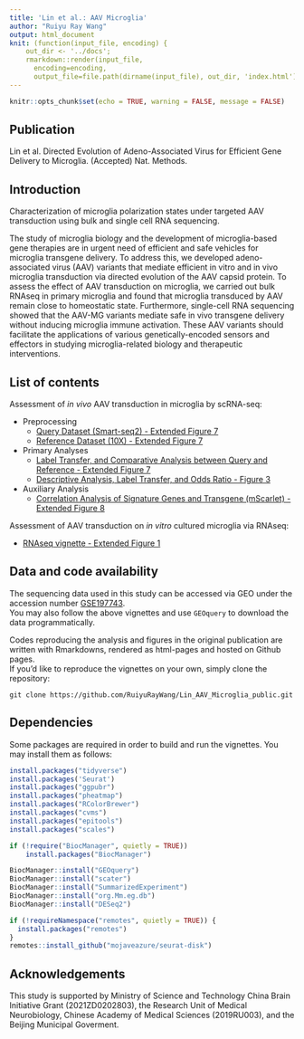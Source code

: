 ```yaml
---
title: 'Lin et al.: AAV Microglia'
author: "Ruiyu Ray Wang"
output: html_document
knit: (function(input_file, encoding) {
    out_dir <- '../docs';
    rmarkdown::render(input_file,
      encoding=encoding,
      output_file=file.path(dirname(input_file), out_dir, 'index.html'))})
---
```


```r
knitr::opts_chunk$set(echo = TRUE, warning = FALSE, message = FALSE)
```

## Publication

Lin et al. Directed Evolution of Adeno-Associated Virus for Efficient Gene Delivery to Microglia. (Accepted) Nat. Methods.

## Introduction

Characterization of microglia polarization states under targeted AAV transduction using bulk and single cell RNA sequencing.

The study of microglia biology and the development of microglia-based gene therapies are in urgent need of efficient and safe vehicles for microglia transgene delivery. To address this, we developed adeno-associated virus (AAV) variants that mediate efficient in vitro and in vivo microglia transduction via directed evolution of the AAV capsid protein. To assess the effect of AAV transduction on microglia, we carried out bulk RNAseq in primary microglia and found that microglia transduced by AAV remain close to homeostatic state. Furthermore, single-cell RNA sequencing showed that the AAV-MG variants mediate safe in vivo transgene delivery without inducing microglia immune activation. These AAV variants should facilitate the applications of various genetically-encoded sensors and effectors in studying microglia-related biology and therapeutic interventions.

## List of contents

Assessment of *in vivo* AAV transduction in microglia by scRNA-seq:

  * Preprocessing
    + [Query Dataset (Smart-seq2) - Extended Figure 7](https://ruiyuraywang.github.io/Lin_AAV_Microglia_public/ExtFig7_scRNAseq_query_QC.html)
    + [Reference Dataset (10X) - Extended Figure 7](https://ruiyuraywang.github.io/Lin_AAV_Microglia_public/ExtFig7_scRNAseq_reference_QC.html)
  * Primary Analyses
    + [Label Transfer, and Comparative Analysis between Query and Reference - Extended Figure 7](https://ruiyuraywang.github.io/Lin_AAV_Microglia_public/ExtFig7_scRNAseq_label_transfer.html)
    + [Descriptive Analysis, Label Transfer, and Odds Ratio - Figure 3](https://ruiyuraywang.github.io/Lin_AAV_Microglia_public/Fig3_main_figs.html)
  * Auxiliary Analysis
    + [Correlation Analysis of Signature Genes and Transgene (mScarlet) - Extended Figure 8](https://ruiyuraywang.github.io/Lin_AAV_Microglia_public/ExtFig8_scRNAseq_corr.html)

Assessment of AAV transduction on *in vitro* cultured microglia via RNAseq:

  - [RNAseq vignette - Extended Figure 1](https://ruiyuraywang.github.io/Lin_AAV_Microglia_public/ExtFig1_rnaseq.html)

## Data and code availability

The sequencing data used in this study can be accessed via GEO under the accession number [GSE197743](https://www.ncbi.nlm.nih.gov/geo/query/acc.cgi?acc=GSE197743).  
You may also follow the above vignettes and use `GEOquery` to download the data programmatically.

Codes reproducing the analysis and figures in the original publication are written with Rmarkdowns, rendered as html-pages and hosted on Github pages.  
If you'd like to reproduce the vignettes on your own, simply clone the repository:
```
git clone https://github.com/RuiyuRayWang/Lin_AAV_Microglia_public.git
```

## Dependencies

Some packages are required in order to build and run the vignettes. You may install them as follows:

```r
install.packages("tidyverse")
install.packages('Seurat')
install.packages("ggpubr")
install.packages("pheatmap")
install.packages("RColorBrewer")
install.packages("cvms")
install.packages("epitools")
install.packages("scales")
```

```r
if (!require("BiocManager", quietly = TRUE))
    install.packages("BiocManager")

BiocManager::install("GEOquery")
BiocManager::install("scater")
BiocManager::install("SummarizedExperiment")
BiocManager::install("org.Mm.eg.db")
BiocManager::install("DESeq2")
```

```r
if (!requireNamespace("remotes", quietly = TRUE)) {
  install.packages("remotes")
}
remotes::install_github("mojaveazure/seurat-disk")
```

## Acknowledgements

This study is supported by Ministry of Science and Technology China Brain Initiative Grant (2021ZD0202803), the Research Unit of Medical Neurobiology, Chinese Academy of Medical Sciences (2019RU003), and the Beijing Municipal Goverment.
